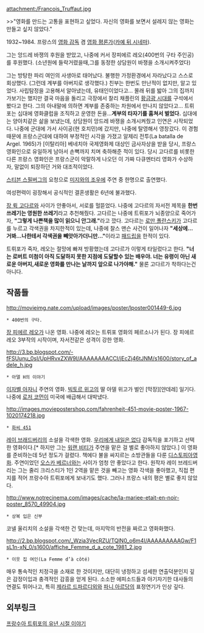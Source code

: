 attachment:/Francois_Truffaut.jpg


>>"영화를 만드는 고통을 표현하고 싶었다. 자신의 영화를 보면서 설레지 않는 영화는 만들고 싶지 않았다."


1932~1984. 프랑스의 [[영화 감독]] 겸 [[영화 평론가]]([[카예 뒤 시네마]]). 

그는 앙드레 바쟁의 후원을 받았고, 나중에 커서 장피에르 레오(400번의 구타 주인공)를 후원했다. (소년원에 들락거렸을때,그를 동정한 상담원이 바쟁을 소개시켜주었다)

그는 방탕한 파리 여인의 사생아로 태어났다. 불행한 가정환경에서 자라났다고 스스로 회상했다. (그런데 계부를 아버지로 생각했다.) 친부는 한번도 만난적이 없지만, 알고 있었다. 사립탐정을 고용해서 알아냈는데, 유태인이었다고... 몰래 뒤를 밟아 그의 집까지 가보기는 했지만 결국 마음을 돌리고 극장에서 찰리 채플린의 [[황금광 시대]]를 구석에서 봤다고 한다. 
그의 아내말에 의하면 계부를 존중하는 차원에서 만나지 않았다고... 
트뤼포는 십대에 영화클럽을 조직하고 운영한 돈을...'''계부의 타자기를 훔쳐서 벌었다.''' 십대에는 양아치같은 삶을 보냈는데, 상담원이 앙드레 바쟁을 소개시켜줬고 인연은 시작되었다. 나중에 군대에 가서 사이공(현 호치민)에 갔지만, 나중에 탈영해서 영창갔다. 이 경험 때문에 프랑스군대에 대하여 부정적인 시각을 가졌고 알제리 전투(La batalla de Argel. 1965)가 [이탈리아] 베네치아 국제영화제 대상인 금사자상을 받을 당시, 프랑스영화인으로 유일하게 남아서 손뼉까지 치며 축하해준 적이 있다. 당시 고다르를 비롯한 다른 프랑스 영화인은 프랑스군이 악랄하게 나오던 이 가짜 다큐멘터리 영화가 수상하자, 말없이 퇴장하던 거와 대조적이었다.

[[스티븐 스필버그]]의 요청으로 [[미지와의 조우]]에 주연 중 한명으로 출연했다. 

여성편력이 굉장해서 공식적인 결혼생활은 6년에 불과했다.

[[장 뤽 고다르]]와 사이가 안좋아서, 서로를 헐뜯었다. 나중에 고다르의 자서전 제목을 '''한번 쓰레기는 영원한 쓰레기'''라고 추천해줬다.  
고다르는 나중에 트뤼포가 뇌종양으로 죽어가자, '''"그렇게 나쁜책을 많이 읽으니 안그래."'''라고 깠다. 고다르는 [[로만 폴란스키]]가 고다르를 누르고 각색권을 차지한적이 있는데, 나중에 찰스 맨슨 사건이 일어나자 '''"세상에... 거봐...나한테서 각색권을 빼앗아가더니만..."'''이라고 [[패드립]]을 한적이 있다. 

트뤼포가 죽자, 레오는 절망에 빠져 방황했는데 고다르가 이렇게 타일렀다고 한다. '''"너는 로버트 미첨이 아직 도달하지 못한 지점에 도달할수 있는 배우야. 너는 유령이 아닌 새로운 아버지,새로운 영화를 만나는 날까지 앞으로 나가야해."''' 물론 고다르가 착하다는건 아니다. 
== 작품들 ==
http://movieimg.nate.com/upload/images/poster/lposter001449-6.jpg
 * 400번의 구타. 
[[장 피에르 레오]]가 나온 영화. 나중에 레오는 트뤼포 영화의 페르소나가 된다. 장 피에르 레오 3부작의 시작이며, 자서전같은 성격이 강한 영화.

http://3.bp.blogspot.com/-fFSUunu_0sI/UpHRvxZXW9I/AAAAAAAACCI/jEcZj46tJNM/s1600/story_of_adele_h.jpg
 * 아델 H의 이야기
[[이자벨 아자니]] 주연의 영화. [[빅토르 위고]]의 딸 아델 위고가 벌인 [막장][얀데레] 일기다. 나중에 [[로저 코먼]]이 미국에 배급해서 대박냈다. 

http://images.moviepostershop.com/fahrenheit-451-movie-poster-1967-1020174218.jpg
 * [[화씨 451]]
[[레이 브래드버리]]의 소설을 각색한 영화. 
[[우리에게 내일은 없다]] 감독직을 포기하고 선택한 영화이다.[* 하지만 그는 [[워랜 비티]]가 주연을 맡은 걸 별로 좋아하지 않았다.]
이 영화를 준비하는데 5년 정도가 걸렸다.
책에다 불을 싸지르는 소방관들을 다룬 [[디스토피아]]영화.
주연이었던 [[오스카 베르너]]와는 사이가 엄청 안 좋았다고 한다.
원작자 레이 브레드버리는 그는 줄리 크리스티가 1인 2역을 맡은 것을 빼고는 영화 각색을 좋아했고, 
직접 편지를 적어 프랑수아 트뤼포에게 보내기도 했다.
그러나 프랑스 내의 평은 별로 좋지 않았다.

http://www.notrecinema.com/images/cache/la-mariee-etait-en-noir-poster_8570_49904.jpg
 * 상복 입은 신부
코넬 울리치의 소설을 각색한 건 맞는데, 마지막의 반전을 짜르고 영화화했다. 

http://2.bp.blogspot.com/_Wzia3VecRZU/TQlN0_o6m4I/AAAAAAAAAGw/F1sL1n-xN_0/s1600/affiche_Femme_d_a_cote_1981_2.jpg
 * 이웃 집 여인(La Femme d’à côté)
매우 통속적인 치정극을 소재로 한 것이지만, 대단히 냉정하고 섬세한 연출덕분인지 깊은 감정이입과 충격적인 감흥을 얻게 된다. 소소한 에피소드들과 아기자기한 대사들의 연결도 뛰어나고, 특히 [[제라르 드파르디외]]와 [[파니 아르당]]의 표정연기가 인상 깊다.

== 외부링크 ==
[http://dvdprime.donga.com/bbs/view.asp?major=MD&minor=D1&master_id=22&bbsfword_id=&master_sel=&fword_sel=&SortMethod=&SearchCondition=&SearchConditionTxt=&bbslist_id=2184366&page=1 프랑수아 트뤼포의 유년 시절 이야기]
